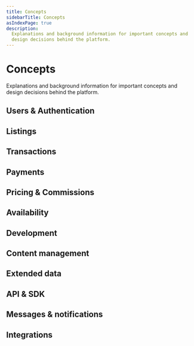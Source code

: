 ```yaml
---
title: Concepts
sidebarTitle: Concepts
asIndexPage: true
description:
  Explanations and background information for important concepts and
  design decisions behind the platform.
---
```



# Concepts

Explanations and background information for important concepts and
design decisions behind the platform.

## Users & Authentication

<Cards>
  <Cards.Card
    title="Login as user"
    href="/concepts/users-and-authentication/login-as-user/"
  />
  <Cards.Card
    title="Social logins & SSO"
    href="/concepts/users-and-authentication/social-logins-and-sso/"
  />
  <Cards.Card
    title="User access control"
    href="/concepts/users-and-authentication/user-access-control-in-sharetribe/"
  />
  <Cards.Card
    title="Users and authentication"
    href="/concepts/users-and-authentication/users-and-authentication-in-sharetribe/"
  />
</Cards>

## Listings

<Cards>
  <Cards.Card
    title="How the listing search works"
    href="/concepts/listings/how-the-listing-search-works/"
  />
  <Cards.Card
    title="Listings in Sharetribe"
    href="/concepts/listings/listings-overview/"
  />
  <Cards.Card
    title="Listing approval"
    href="/concepts/listings/requiring-approval/"
  />
</Cards>

## Transactions

<Cards>
  <Cards.Card
    title="Introduction to transaction processes"
    href="/concepts/transactions/transaction-process/"
  />
  <Cards.Card
    title="Changing your transaction process"
    href="/concepts/transactions/change-transaction-process/"
  />
  <Cards.Card
    title="Privileged transitions"
    href="/concepts/transactions/privileged-transitions/"
  />
  <Cards.Card title="Reviews" href="/concepts/transactions/reviews/" />
  <Cards.Card
    title="Negotiation process"
    href="/concepts/transactions/negotiation-process/"
  />
</Cards>

## Payments

<Cards>
  <Cards.Card
    title="Payments overview"
    href="/concepts/payments/payments-overview/"
  />
  <Cards.Card
    title="Payment methods overview"
    href="/concepts/payments/payment-methods-overview/"
  />
  <Cards.Card
    title="Payment intents"
    href="/concepts/payments/payment-intents/"
  />
  <Cards.Card
    title="Providers and customers on Stripe platform"
    href="/concepts/payments/providers-and-customers-on-stripe-platform/"
  />
  <Cards.Card
    title="Strong customer authentication"
    href="/concepts/payments/strong-customer-authentication/"
  />
  <Cards.Card
    title="Using stored payment cards"
    href="/concepts/payments/using-stored-payment-cards/"
  />
  <Cards.Card
    title="Off-session payments in transaction process"
    href="/concepts/payments/off-session-payments-in-transaction-process/"
  />
</Cards>

## Pricing & Commissions

<Cards>
  <Cards.Card
    title="Commissions"
    href="/concepts/pricing-and-commissions/commissions-and-monetizing-your-platform/"
  />
  <Cards.Card
    title="Pricing"
    href="/concepts/pricing-and-commissions/pricing/"
  />
</Cards>

## Availability

<Cards>
  <Cards.Card
    title="Inventory management"
    href="/concepts/availability/inventory-management/"
  />
  <Cards.Card
    title="Manage seats"
    href="/concepts/availability/manage-seats/"
  />
</Cards>

## Development

<Cards>
  <Cards.Card
    title="Applications"
    href="/concepts/development/applications/"
  />
  <Cards.Card
    title="Console overview"
    href="/concepts/development/console-overview/"
  />
  <Cards.Card
    title="Sharetribe environments"
    href="/concepts/development/sharetribe-environments/"
  />
  <Cards.Card
    title="Sitemap in Sharetribe"
    href="/concepts/development/sitemap-in-sharetribe/"
  />
</Cards>

## Content management

<Cards>
  <Cards.Card
    title="Content management"
    href="/concepts/content-management/content-management-in-sharetribe/"
  />
  <Cards.Card
    title="Using Console and the API to manage Pages"
    href="/concepts/content-management/headless-content-management/"
  />
  <Cards.Card
    title="Marketplace texts"
    href="/concepts/content-management/marketplace-texts/"
  />
</Cards>

## Extended data

<Cards>
  <Cards.Card
    title="Extended data introduction"
    href="/concepts/extended-data/extended-data-introduction/"
  />
  <Cards.Card
    title="Listing extended data"
    href="/concepts/extended-data/listing-extended-data/"
  />
  <Cards.Card
    title="Transaction extended data"
    href="/concepts/extended-data/transaction-extended-data/"
  />
  <Cards.Card
    title="User extended data"
    href="/concepts/extended-data/user-extended-data/"
  />
</Cards>

## API & SDK

<Cards>
  <Cards.Card title="API Reference" href="/concepts/api-sdk/api/" />
  <Cards.Card
    title="Authentication API"
    href="/concepts/api-sdk/authentication-api/"
  />
  <Cards.Card title="JS SDK" href="/concepts/api-sdk/js-sdk/" />
  <Cards.Card
    title="Marketplace API & Integration API"
    href="/concepts/api-sdk/marketplace-api-integration-api/"
  />
  <Cards.Card
    title="Rate limiting"
    href="/concepts/api-sdk/rate-limiting/"
  />
</Cards>

## Messages & notifications

<Cards>
  <Cards.Card
    title="Email notifications"
    href="/concepts/messages-notifications/email-notifications/"
  />
  <Cards.Card
    title="Messages"
    href="/concepts/messages-notifications/messages/"
  />
</Cards>

## Integrations

<Cards>
  <Cards.Card
    title="Introduction to integrations"
    href="/concepts/integrations/integrations-introduction/"
  />
</Cards>
